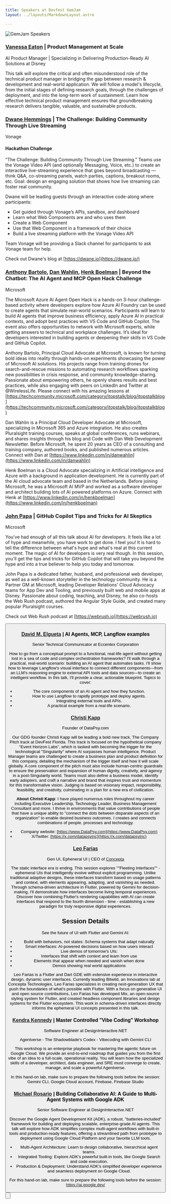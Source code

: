 ```yaml
---
title: Speakers at Devfest GemJam
layout: ../layouts/MarkdownLayout.astro

---
```



![GemJam Speakers](~/assets/images/aiTrack.jpg)


###  <a href="https://www.linkedin.com/in/eaton-data?utm_source=share&utm_campaign=share_via&utm_content=profile&utm_medium=ios_app">Vanessa Eaton</a> | Product Management at Scale
AI Product Manager | Specializing in Delivering Production-Ready AI Solutions at Disney

This talk will explore the critical and often misunderstood role of the technical product manager in bridging the gap between research & development and real-world application. We will follow a model's lifecycle, from the initial stages of defining research goals, through the challenges of deployment, and into the long-term work of sustainment. Learn how effective technical product management ensures that groundbreaking research delivers tangible, valuable, and sustainable products.

### [Dwane Hemmings](https://www.linkedin.com/in/dwane-hemmings/) | The Challenge: Building Community Through Live Streaming
Vonage

#### Hackathon Challenge
“The Challenge: Building Community Through Live Streaming.” Teams use the Vonage Video API (and optionally Messaging, Voice, etc.) to create an interactive live-streaming experience that goes beyond broadcasting — think Q&A, co-streaming panels, watch parties, captions, breakout rooms, etc. Goal: design an engaging solution that shows how live streaming can foster real community.

Dwane will be leading guests through an interactive code-along where participants:
- Get guided through Vonage’s APIs, sandbox, and dashboard
- Learn what Web Components are and who uses them
- Create a Web Component
- Use that Web Component in a framework of their choice
- Build a live streaming platform with the Vonage Video API

Team Vonage will be providing a Slack channel for participants to ask Vonage team for help.

Check out Dwane's blog at [https://dwane.io](https://dwane.io/)

### [Anthony Bartolo](https://www.linkedin.com/in/wirelesslife/), [Dan Wahlin](https://www.linkedin.com/in/danwahlin), [Henk Boelman](https://www.linkedin.com/in/henkboelman) | Beyond the Chatbot: The AI Agent and MCP Open Hack Challenge
Microsoft

The Microsoft Azure AI Agent Open Hack is a hands-on 3-hour challenge-based activity where developers explore how Azure AI Foundry can be used to create agents that simulate real-world scenarios. Participants will learn to build AI agents that improve business efficiency, apply Azure AI in practical contexts, and adopt best practices with VS Code and GitHub Copilot. The event also offers opportunities to network with Microsoft experts, while getting answers to technical and workplace challenges. It’s ideal for developers interested in building agents or deepening their skills in VS Code and GitHub Copilot.

Anthony Bartolo, Principal Cloud Advocate at Microsoft, is known for turning bold ideas into reality through hands-on experiments showcasing the power of Microsoft AI solutions. His projects range from training drones for search-and-rescue missions to automating research workflows sparking new possibilities in crisis response, and community knowledge-sharing. Passionate about empowering others, he openly shares results and best practices, while also engaging with peers on LinkedIn and Twitter at @WirelessLife. 
Please connect with his amazing lessons at [https://techcommunity.microsoft.com/category/itopstalk/blog/itopstalkblog](https://techcommunity.microsoft.com/category/itopstalk/blog/itopstalkblog)

Dan Wahlin is a Principal Cloud Developer Advocate at Microsoft, specializing in Microsoft 365 and Azure integration. He also creates Pluralsight training courses, speaks at global conferences, runs webinars, and shares insights through his blog and Code with Dan Web Development Newsletter. Before Microsoft, he spent 20 years as CEO of a consulting and training company, authored books, and published numerous articles. Connect with Dan at [https://www.linkedin.com/in/danwahlin](https://www.linkedin.com/in/danwahlin)

Henk Boelman is a Cloud Advocate specializing in Artificial intelligence and Azure with a background in application development. He is currently part of the AI cloud advocate team and based in the Netherlands. Before joining Microsoft, he was a Microsoft AI MVP and worked as a software developer and architect building lots of AI powered platforms on Azure. Connect with Henk at [https://www.linkedin.com/in/henkboelman](https://www.linkedin.com/in/henkboelman)


### [John Papa](https://www.linkedin.com/in/papajohn/) | GitHub Copilot Tips and Tricks for AI Skeptics

Microsoft

You've had enough of all this talk about AI for developers. It feels like a lot of hype and meanwhile, you have work to get done. I feel you! It is hard to tell the difference between what's hype and what's real at this current moment. The magic of AI for developers is very real though. In this session, you'll get the tips and tricks for GitHub Copilot that will take you beyond the hype and into a true believer to help you today and tomorrow.

John Papa is a dedicated father, husband, and professional web developer, as well as a well-known storyteller in the technology community. He is a Partner GM at Microsoft, leading Developer Relations' Cloud Advocacy teams for App Dev and Tooling, and previously built web and mobile apps at Disney. Passionate about coding, teaching, and Disney, he also co-hosts the Web Rush podcast, authored the Angular Style Guide, and created many popular Pluralsight courses.

Check out Web Rush podcast at [https://webrush.io](https://webrush.io)

<Button
        text="Buy a Ticket!"
        variant="primary"
        target="_blank"
        icon="tabler:square-rounded-arrow-right"
        href="https://www.eventbrite.com/e/devfest-gemjam-tickets-1032640023107?aff=oddtdtcreator"
      />

### <a href="https://www.linkedin.com/in/delgueta">David M. Elgueta</a> | AI Agents, MCP, Langflow examples
Senior Technical Communicator at Eccentex Corporation

How to go from a conceptual prompt to a functional, real-life agent without getting lost in a sea of code and complex orchestration frameworks?
I'll walk through a practical, real-world scenario: building an AI agent that automates tasks. I'll show how to leverage Langflow's visual interface to connect different components—from an LLM's reasoning engine to external API tools and data sources—to create an intelligent workflow.
In this talk, I'll provide a clear, actionable blueprint. Topics to cover:

* The core components of an AI agent and how they function.
* How to use Langflow to rapidly prototype and deploy agents.
* Integrating external tools and APIs.
* A practical example from a real-life scenario.

### [Christi Kapp](https://www.linkedin.com/in/artinmotionllc/)

Founder of DataPsy.com

Our GDG founder Christi Kapp will be leading a bold new track, The Company Pitch track at DevFest Florida. This track is focused on the hypothetical company “Event Horizon Labs”, which is tasked with becoming the trigger for the technological "Singularity" where AI surpasses human intelligence. Product Manager teams are challenged to create a business plan and product definition for this company, detailing the mechanism of the trigger itself and how it will scale globally. A core component of the pitch must also include human-centric guardrails to ensure the preservation and expansion of human dignity, creativity, and agency in a post-Singularity world. Teams must also define a business model, identify early adopters, and craft a narrative and brand that inspires trust and momentum for this transformative vision. Judging is based on visionary impact, responsibility, feasibility, and creativity, culminating in a plan for a new era of civilization.

**About Christi Kapp**: I have played numerous roles throughout my career including Executive Leadership, Technology Leader, Business Management Consultant and more. I thrive in environments that value contributions of people that have a unique ability to "connect the dots between disparate aspects of an organization" to enable desired business outcomes. I creates and connects combinations of people, processes and technology.  

- Company website: [https://www.DataPsy.com](https://www.DataPsy.com)
- X/Twitter: [https://x.com/datapsyinc](https://x.com/datapsyinc)


### [Leo Farias](https://www.linkedin.com/in/leofarias)	

Gen UI, Epheneral UI | CEO of [Concepta](https://www.conceptatech.com/) 		

The static interface era is ending. This session explores ""Fleeting Interfaces"" - ephemeral UIs that intelligently evolve without explicit programming. Unlike traditional adaptive designs, these interfaces transform based on usage patterns and context, with elements appearing, adapting, and vanishing as needed. Through schema-driven architecture in Flutter, powered by Gemini for decision-making, I'll demonstrate how interfaces become living temporal experiences. Discover how combining Flutter's rendering capabilities with AI can create interfaces that respond to the fourth dimension - time - establishing a new paradigm for truly responsive digital experiences.

## Session Details
See the future of UI with Flutter and Gemini AI:

* Build with behaviors, not states: Schema systems that adapt naturally
* Smart interfaces: AI-powered decisions based on how users interact
* Live demos of tomorrow's UIs:
* Interfaces that shift with context and learn from use
* Elements that appear when needed and vanish when done
* Demos showing real world applications

Leo Farias is a Flutter and Dart GDE with extensive experience in interactive design, dynamic user interfaces. Currently leading Bitwild, an Innovations lab at Concepta Technologies, Leo Farias specializes in creating next-generation UX that push the boundaries of what's possible with Flutter. With a focus on generative UI and open source contributions, Leo Farias has developed Mix, an open-source styling system for Flutter, and created headless component libraries and design systems for the Flutter ecosystem. This work in schema-driven interfaces directly informs the ephemeral UI concepts presented in this talk.

###  <a href="https://www.linkedin.com/in/kendra-kennedy-20395a90/">Kendra Kennedy</a> | Master Controlled "Vibe Coding" Workshop
Software Engineer at DesignInteractive.NET

Agentverse - The Shadowblade's Codex - Vibecoding with Gemini CLI

This workshop is an  enterprise playbook for mastering the agentic future on Google Cloud. We provide an end-to-end roadmap that guides you from the first vibe of an idea to a full-scale, operational reality. You will learn how the specialized skills of a developer, architect, data engineer, and SRE must converge to create, manage, and scale a powerful Agentverse.

In this hand-on lab, make sure to prepare the following tools before the session: Gemini CLI, Google Cloud account, Firebase, Firebase Studio


###  <a href="https://www.linkedin.com/in/michaelprosario">Michael Rosario</a> | Building Collaborative AI: A Guide to Multi-Agent Systems with Google ADK
Senior Software Engineer at DesignInteractive.NET

Discover the Google Agent Development Kit (ADK), a robust, "batteries-included" framework for building and deploying scalable, enterprise-grade AI agents. This talk will explore how ADK simplifies complex multi-agent workflows with built-in tools and production-ready features, offering a streamlined path from prototype to deployment using Google Cloud Platform and your favorite LLM tools.

* Multi-Agent Architecture: Learn to design collaborative, hierarchical agent teams.
* Integrated Tooling: Explore ADK's powerful built-in tools, like Google Search and code execution.
* Production & Deployment: Understand ADK's simplified developer experience and seamless deployment on Google Cloud.

For this hand-on lab, make sure to prepare the following tools before the session: 
https://ai.google.dev/

<Button
        text="Buy a Ticket!"
        variant="primary"
        target="_blank"
        icon="tabler:square-rounded-arrow-right"
        href="https://www.eventbrite.com/e/devfest-gemjam-tickets-1032640023107?aff=oddtdtcreator"
      />

